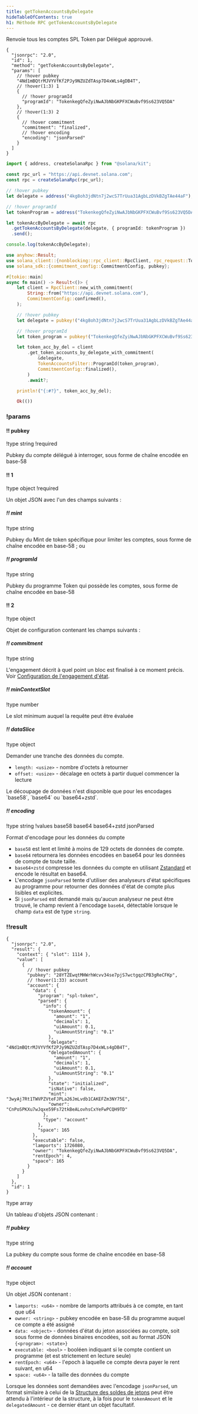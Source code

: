 ```yaml
---
title: getTokenAccountsByDelegate
hideTableOfContents: true
h1: Méthode RPC getTokenAccountsByDelegate
---
```


Renvoie tous les comptes SPL Token par Délégué approuvé.

<APIMethod>

```jsonc !!request curl
{
  "jsonrpc": "2.0",
  "id": 1,
  "method": "getTokenAccountsByDelegate",
  "params": [
    // !hover pubkey
    "4Nd1mBQtrMJVYVfKf2PJy9NZUZdTAsp7D4xWLs4gDB4T",
    // !hover(1:3) 1
    {
      // !hover programId
      "programId": "TokenkegQfeZyiNwAJbNbGKPFXCWuBvf9Ss623VQ5DA"
    },
    // !hover(1:3) 2
    {
      // !hover commitment
      "commitment": "finalized",
      // !hover encoding
      "encoding": "jsonParsed"
    }
  ]
}
```

```ts !!request title="Kit"
import { address, createSolanaRpc } from "@solana/kit";

const rpc_url = "https://api.devnet.solana.com";
const rpc = createSolanaRpc(rpc_url);

// !hover pubkey
let delegate = address("4kg8oh3jdNtn7j2wcS7TrUua31AgbLzDVkBZgTAe44aF");

// !hover programId
let tokenProgram = address("TokenkegQfeZyiNwAJbNbGKPFXCWuBvf9Ss623VQ5DA");

let tokenAccByDelegate = await rpc
  .getTokenAccountsByDelegate(delegate, { programId: tokenProgram })
  .send();

console.log(tokenAccByDelegate);
```

```rs !!request title="Rust"
use anyhow::Result;
use solana_client::{nonblocking::rpc_client::RpcClient, rpc_request::TokenAccountsFilter};
use solana_sdk::{commitment_config::CommitmentConfig, pubkey};

#[tokio::main]
async fn main() -> Result<()> {
    let client = RpcClient::new_with_commitment(
        String::from("https://api.devnet.solana.com"),
        CommitmentConfig::confirmed(),
    );

    // !hover pubkey
    let delegate = pubkey!("4kg8oh3jdNtn7j2wcS7TrUua31AgbLzDVkBZgTAe44aF");

    // !hover programId
    let token_program = pubkey!("TokenkegQfeZyiNwAJbNbGKPFXCWuBvf9Ss623VQ5DA");

    let token_acc_by_del = client
        .get_token_accounts_by_delegate_with_commitment(
            &delegate,
            TokenAccountsFilter::ProgramId(token_program),
            CommitmentConfig::finalized(),
        )
        .await?;

    println!("{:#?}", token_acc_by_del);

    Ok(())
```

### !params

#### !! pubkey

!type string
!required

Pubkey du compte délégué à interroger, sous forme de chaîne encodée en base-58

#### !! 1

!type object
!required

Un objet JSON avec l'un des champs suivants :

##### !! mint

!type string

Pubkey du Mint de token spécifique pour limiter les comptes, sous forme de
chaîne encodée en base-58 ; ou

##### !! programId

!type string

Pubkey du programme Token qui possède les comptes, sous forme de chaîne encodée
en base-58

#### !! 2

!type object

Objet de configuration contenant les champs suivants :

##### !! commitment

!type string

L'engagement décrit à quel point un bloc est finalisé à ce moment précis. Voir
[Configuration de l'engagement d'état](/docs/rpc#configuring-state-commitment).

##### !! minContextSlot

!type number

Le slot minimum auquel la requête peut être évaluée

##### !! dataSlice

!type object

Demander une tranche des données du compte.

- `length: <usize>` - nombre d'octets à retourner
- `offset: <usize>` - décalage en octets à partir duquel commencer la lecture

<Callout type="info">
  Le découpage de données n'est disponible que pour les encodages `base58`,
  `base64` ou `base64+zstd`.
</Callout>

##### !! encoding

!type string
!values base58 base64 base64+zstd jsonParsed

Format d'encodage pour les données du compte

- `base58` est lent et limité à moins de 129 octets de données de compte.
- `base64` retournera les données encodées en base64 pour les données de compte
  de toute taille.
- `base64+zstd` compresse les données du compte en utilisant
  [Zstandard](https://facebook.github.io/zstd/) et encode le résultat en base64.
- L'encodage `jsonParsed` tente d'utiliser des analyseurs d'état spécifiques au
  programme pour retourner des données d'état de compte plus lisibles et
  explicites.
- Si `jsonParsed` est demandé mais qu'aucun analyseur ne peut être trouvé, le
  champ revient à l'encodage `base64`, détectable lorsque le champ `data` est de
  type `string`.

### !!result

```jsonc !response
{
  "jsonrpc": "2.0",
  "result": {
    "context": { "slot": 1114 },
    "value": [
      {
        // !hover pubkey
        "pubkey": "28YTZEwqtMHWrhWcvv34se7pjS7wctgqzCPB3gReCFKp",
        // !hover(1:33) account
        "account": {
          "data": {
            "program": "spl-token",
            "parsed": {
              "info": {
                "tokenAmount": {
                  "amount": "1",
                  "decimals": 1,
                  "uiAmount": 0.1,
                  "uiAmountString": "0.1"
                },
                "delegate": "4Nd1mBQtrMJVYVfKf2PJy9NZUZdTAsp7D4xWLs4gDB4T",
                "delegatedAmount": {
                  "amount": "1",
                  "decimals": 1,
                  "uiAmount": 0.1,
                  "uiAmountString": "0.1"
                },
                "state": "initialized",
                "isNative": false,
                "mint": "3wyAj7Rt1TWVPZVteFJPLa26JmLvdb1CAKEFZm3NY75E",
                "owner": "CnPoSPKXu7wJqxe59Fs72tkBeALovhsCxYeFwPCQH9TD"
              },
              "type": "account"
            },
            "space": 165
          },
          "executable": false,
          "lamports": 1726080,
          "owner": "TokenkegQfeZyiNwAJbNbGKPFXCWuBvf9Ss623VQ5DA",
          "rentEpoch": 4,
          "space": 165
        }
      }
    ]
  },
  "id": 1
}
```

!type array

Un tableau d'objets JSON contenant :

##### !! pubkey

!type string

La pubkey du compte sous forme de chaîne encodée en base-58

##### !! account

!type object

Un objet JSON contenant :

- `lamports: <u64>` - nombre de lamports attribués à ce compte, en tant que u64
- `owner: <string>` - pubkey encodée en base-58 du programme auquel ce compte a
  été assigné
- `data: <object>` - données d'état du jeton associées au compte, soit sous
  forme de données binaires encodées, soit au format JSON `{<program>: <state>}`
- `executable: <bool>` - booléen indiquant si le compte contient un programme
  (et est strictement en lecture seule)
- `rentEpoch: <u64>` - l'epoch à laquelle ce compte devra payer le rent suivant,
  en u64
- `space: <u64>` - la taille des données du compte

Lorsque les données sont demandées avec l'encodage `jsonParsed`, un format
similaire à celui de la
[Structure des soldes de jetons](/docs/rpc/json-structures#token-balances) peut
être attendu à l'intérieur de la structure, à la fois pour le `tokenAmount` et
le `delegatedAmount` - ce dernier étant un objet facultatif.

</APIMethod>
